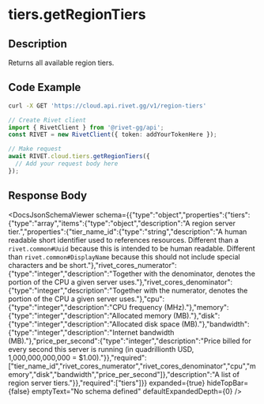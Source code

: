 

# tiers.getRegionTiers

## Description

Returns all available region tiers.


## Code Example

<CodeGroup title='Request' tag='GET' label='https://cloud.api.rivet.gg/v1/region-tiers'>

```bash {{ title: 'cURL' }}
curl -X GET 'https://cloud.api.rivet.gg/v1/region-tiers'
```

```ts
// Create Rivet client
import { RivetClient } from '@rivet-gg/api';
const RIVET = new RivetClient({ token: addYourTokenHere });

// Make request
await RIVET.cloud.tiers.getRegionTiers({
  // Add your request body here
});
```

</CodeGroup>


## Response Body

<DocsJsonSchemaViewer
  schema={{"type":"object","properties":{"tiers":{"type":"array","items":{"type":"object","description":"A region server tier.","properties":{"tier_name_id":{"type":"string","description":"A human readable short identifier used to references resources. Different than a `rivet.common#Uuid` because this is intended to be human readable. Different than `rivet.common#DisplayName` because this should not include special characters and be short."},"rivet_cores_numerator":{"type":"integer","description":"Together with the denominator, denotes the portion of the CPU a given server uses."},"rivet_cores_denominator":{"type":"integer","description":"Together with the numerator, denotes the portion of the CPU a given server uses."},"cpu":{"type":"integer","description":"CPU frequency (MHz)."},"memory":{"type":"integer","description":"Allocated memory (MB)."},"disk":{"type":"integer","description":"Allocated disk space (MB)."},"bandwidth":{"type":"integer","description":"Internet bandwidth (MB)."},"price_per_second":{"type":"integer","description":"Price billed for every second this server is running (in quadrillionth USD, 1,000,000,000,000 = $1.00)."}},"required":["tier_name_id","rivet_cores_numerator","rivet_cores_denominator","cpu","memory","disk","bandwidth","price_per_second"]},"description":"A list of region server tiers."}},"required":["tiers"]}}
  expanded={true}
  hideTopBar={false}
  emptyText="No schema defined"
  defaultExpandedDepth={0}
/>

